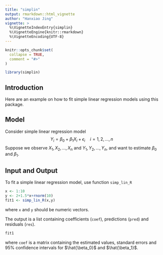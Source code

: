```yaml
---
title: "simplin"
output: rmarkdown::html_vignette
author: "Hanxiao Jing"
vignette: >
  %\VignetteIndexEntry{simplin}
  %\VignetteEngine{knitr::rmarkdown}
  %\VignetteEncoding{UTF-8}
---
```


```r
knitr::opts_chunk$set(
  collapse = TRUE,
  comment = "#>"
)
```

```r
library(simplin)
```

## Introduction

Here are an example on how to fit simple linear regression models using this package.

## Model

Consider simple linear regression model 
$$Y_i=\beta_0+\beta_1X_i+\epsilon_i\quad i=1,2,\dots,n$$ 
Suppose we observe $X_1,X_2,\dots,X_n$ and $Y_1,Y_2,\dots,Y_n$, and want to estimate $\beta_0$ and $\beta_1$.

## Input and Output

To fit a simple linear regression model, use function `simp_lin_R`
```r
x <- 1:10
y <- 2+1.5*x+rnorm(10)
fit1 <- simp_lin_R(x,y)
```
where `x` and `y` should be numeric vectors.

The output is a list containing coefficients (`coef`), predictions (`pred`) and residuals (`res`).
```r
fit1
```
where `coef` is a matrix containing the estimated values, standard errors and 95% confidence intervals for $\hat{\beta_0}$ and $\hat{\beta_1}$.
